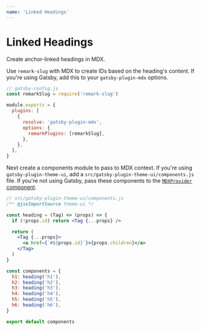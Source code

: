 ```yaml
---
name: 'Linked Headings'
---
```


# Linked Headings

Create anchor-linked headings in MDX.

Use `remark-slug` with MDX to create IDs based on the heading's content.
If you're using Gatsby, add this to your `gatsby-plugin-mdx` options.

```js
// gatsby-config.js
const remarkSlug = require('remark-slug')

module.exports = {
  plugins: [
    {
      resolve: 'gatsby-plugin-mdx',
      options: {
        remarkPlugins: [remarkSlug],
      },
    },
  ],
}
```

Next create a components module to pass to MDX context.
If you're using `gatsby-plugin-theme-ui`, add a `src/gatsby-plugin-theme-ui/components.js` file.
If you're not using Gatsby, pass these components to the [`MDXProvider` component](https://mdxjs.com/getting-started#mdxprovider).

```jsx
// src/gatsby-plugin-theme-ui/components.js
/** @jsxImportSource theme-ui */

const heading = (Tag) => (props) => {
  if (!props.id) return <Tag {...props} />

  return (
    <Tag {...props}>
      <a href={`#${props.id}`}>{props.children}</a>
    </Tag>
  )
}

const components = {
  h1: heading('h1'),
  h2: heading('h2'),
  h3: heading('h3'),
  h4: heading('h4'),
  h5: heading('h5'),
  h6: heading('h6'),
}

export default components
```
